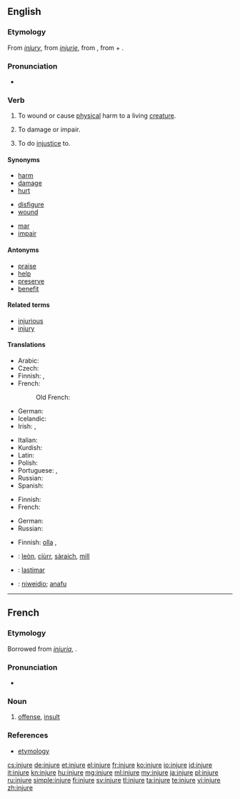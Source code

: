 ==English==
{{wikipedia|injury}}

===Etymology===
From ''[[injury]]'', from {{etyl|xno}} ''[[injurie]]'', from {{etyl|la}} {{term|iniuria|iniūria|injustice; wrong; offense|lang=la}}, from {{term|in-||not|lang=la}} + {{term|ius|iūs, iūris|right, law|lang=la}}.

===Pronunciation===
* {{audio|en-us-injure.ogg|Audio (US)}}

===Verb===
{{en-verb|injur|ing}}

# {{transitive}} To wound or cause  [[physical]] harm to a living [[creature]].
# {{transitive}} To damage or impair.
# {{transitive}} To do [[injustice]] to.

====Synonyms====
{{top3}}
* [[harm]]
* [[damage]]
* [[hurt]]
{{mid3}}
* [[disfigure]]
* [[wound]]
{{mid3}}
* [[mar]]
* [[impair]]
{{bottom}}

====Antonyms====
* [[praise]]
* [[help]]
* [[preserve]]
* [[benefit]]

====Related terms====
* [[injurious]]
* [[injury]]

====Translations====
{{trans-top|to wound or cause physical harm}}
* Arabic: {{t+|ar|جرح|tr=jaraHa}}
* Czech: {{t-|cs|zranit}}
* Finnish: {{t-|fi|vahingoittaa}}, {{t|fi|haavoittaa}}
* French: {{t+|fr|blesser}}
*: Old French: {{tø|fro|blechier}}
* German: {{t|de|verletzen}}
* Icelandic: {{t+|is|slasa}}
* Irish: {{t-|ga|déan díobháil|xs=Irish}}, {{t-|ga|díobháil|xs=Irish}}
{{trans-mid}}
* Italian: {{t+|it|ferire}}
* Kurdish: {{t|ku|birîndar kirin|sc=ku-Arab}}
* Latin: {{t|la|nocere}}
* Polish: {{t-|pl|ranić}}
* Portuguese: {{t+|pt|ferir}},  {{t+|pt|machucar}}
* Russian: {{t|ru|ранить|tr=ránit'}}
* Spanish: {{t+|es|herir}}
{{trans-bottom}}

{{trans-top|to cause damage or impair}}
* Finnish: {{t-|fi|vahingoittaa}}
* French: {{t+|fr|blesser}}
{{trans-mid}}
* German: {{t|de|verletzen}}
* Russian: {{t+|ru|повредить|tr=povredít'}}
{{trans-bottom}}

{{trans-top|to do injustice to}}
* Finnish: [[olla#Finnish|olla]] {{t|fi|epäoikeudenmukainen}}, {{t|fi|loukata}}
{{trans-mid}}
{{trans-bottom}}

{{checktrans-top}}
* {{ttbc|gd}}: [[leòn]], [[ciùrr]], [[sàraich]], [[mill#Scottish Gaelic|mill]]
* {{ttbc|es}}: [[lastimar]]
{{trans-mid}}
* {{ttbc|cy}}: [[niweidio]]; [[anafu]]
{{trans-bottom}}

----

==French==

===Etymology===
Borrowed from {{etyl|la|fr}} ''[[injuria]]'', {{term|iniuria|iniūria|lang=la}}.

===Pronunciation===
* {{audio|Fr-injure.ogg|audio}}

===Noun===
{{fr-noun|f}}

# [[offense]], [[insult]]

===References===
* [http://www.cnrtl.fr/etymologie/injure etymology]

[[cs:injure]]
[[de:injure]]
[[et:injure]]
[[el:injure]]
[[fr:injure]]
[[ko:injure]]
[[io:injure]]
[[id:injure]]
[[it:injure]]
[[kn:injure]]
[[hu:injure]]
[[mg:injure]]
[[ml:injure]]
[[my:injure]]
[[ja:injure]]
[[pl:injure]]
[[ru:injure]]
[[simple:injure]]
[[fi:injure]]
[[sv:injure]]
[[tl:injure]]
[[ta:injure]]
[[te:injure]]
[[vi:injure]]
[[zh:injure]]